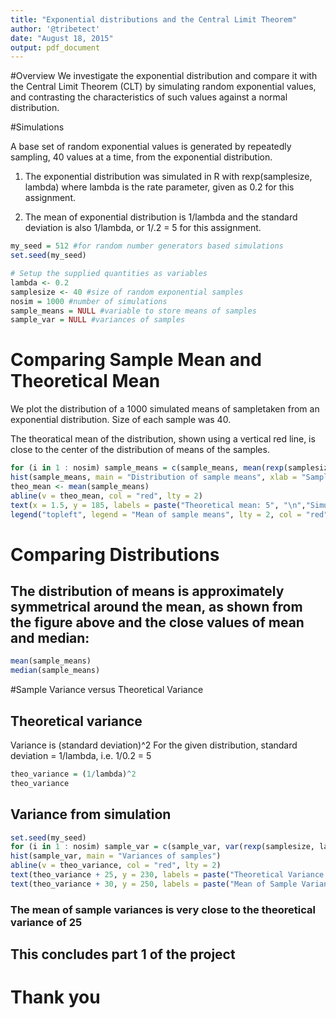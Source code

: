 ```yaml
---
title: "Exponential distributions and the Central Limit Theorem"
author: '@tribetect'
date: "August 18, 2015"
output: pdf_document
---
```


#Overview
We investigate the exponential distribution and compare it with the Central Limit Theorem (CLT) by simulating random exponential values, and contrasting the characteristics of such values against a normal distribution.  

#Simulations
 
A base set of random exponential values is generated by repeatedly sampling, 40 values at a time, from the exponential distribution.  
 
 
1. The exponential distribution was simulated in R with rexp(samplesize, lambda) where lambda is the rate parameter, given as 0.2 for this assignment. 

2. The mean of exponential distribution is 1/lambda and the standard deviation is also 1/lambda, or 1/.2 = 5 for this assignment. 


```r
my_seed = 512 #for random number generators based simulations
set.seed(my_seed) 

# Setup the supplied quantities as variables
lambda <- 0.2
samplesize <- 40 #size of random exponential samples 
nosim = 1000 #number of simulations
sample_means = NULL #variable to store means of samples
sample_var = NULL #variances of samples
```
# Comparing Sample Mean and Theoretical Mean

We plot the distribution of a 1000 simulated means of sampletaken from an exponential distribution. Size of each sample was 40.

The theoratical mean of the distribution, shown using a vertical red line, is close to the center of the distribution of means of the samples.

```r
for (i in 1 : nosim) sample_means = c(sample_means, mean(rexp(samplesize, lambda)))
hist(sample_means, main = "Distribution of sample means", xlab = "Sample means",xlim = c(-1,11), sub = "Mean of sample means shown as red dashed line")
theo_mean <- mean(sample_means)
abline(v = theo_mean, col = "red", lty = 2)
text(x = 1.5, y = 185, labels = paste("Theoretical mean: 5", "\n","Simulated: ", round(theo_mean,2)), col = "red", lwd = 2)
legend("topleft", legend = "Mean of sample means", lty = 2, col = "red", lwd = 2)
```

# Comparing Distributions 

## The distribution of means is approximately symmetrical around the mean, as shown from the figure above and the close values of mean and median:
```r
mean(sample_means)
median(sample_means)
```
#Sample Variance versus Theoretical Variance

## Theoretical variance 

Variance is (standard deviation)^2
For the given distribution, standard deviation = 1/lambda, i.e. 1/0.2 = 5
```r
theo_variance = (1/lambda)^2
theo_variance
```
## Variance from simulation
```r
set.seed(my_seed)
for (i in 1 : nosim) sample_var = c(sample_var, var(rexp(samplesize, lambda)))
hist(sample_var, main = "Variances of samples")
abline(v = theo_variance, col = "red", lty = 2)
text(theo_variance + 25, y = 230, labels = paste("Theoretical Variance = 25"), col = "red")
text(theo_variance + 30, y = 250, labels = paste("Mean of Sample Variances:", round(mean(sample_var),2)), col = "red")

```
### The mean of sample variances is very close to the theoretical variance of 25


## This concludes part 1 of the project
# Thank you
